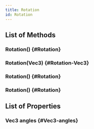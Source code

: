 ```yaml
---
title: Rotation
id: Rotation
---
```


## List of Methods

### Rotation() {#Rotation}

### Rotation(Vec3) {#Rotation-Vec3}

### Rotation() {#Rotation}

### Rotation() {#Rotation}

## List of Properties

### Vec3 angles {#Vec3-angles}

